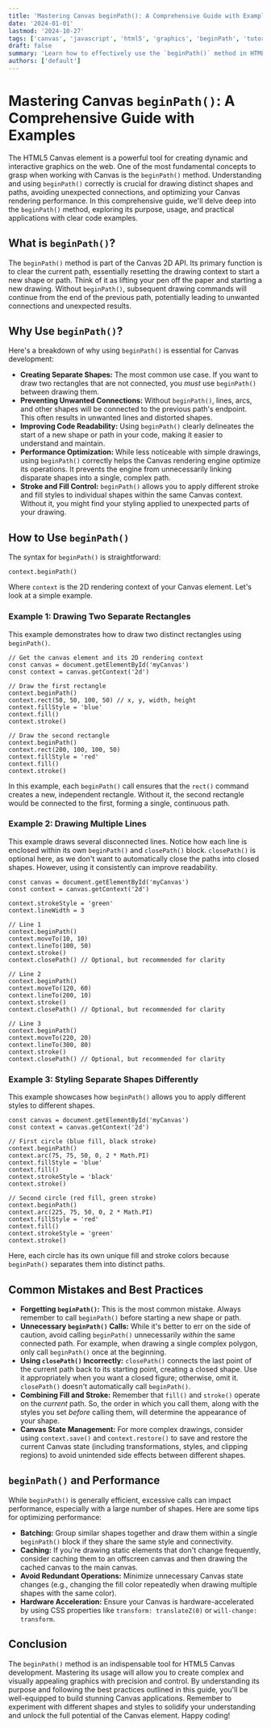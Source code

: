 ```yaml
---
title: 'Mastering Canvas beginPath(): A Comprehensive Guide with Examples'
date: '2024-01-01'
lastmod: '2024-10-27'
tags: ['canvas', 'javascript', 'html5', 'graphics', 'beginPath', 'tutorial', 'web development']
draft: false
summary: 'Learn how to effectively use the `beginPath()` method in HTML5 Canvas to create separate shapes and paths, preventing unexpected connections and improving performance. This comprehensive guide provides detailed explanations, practical examples, and best practices.'
authors: ['default']
---
```


# Mastering Canvas `beginPath()`: A Comprehensive Guide with Examples

The HTML5 Canvas element is a powerful tool for creating dynamic and interactive graphics on the web. One of the most fundamental concepts to grasp when working with Canvas is the `beginPath()` method. Understanding and using `beginPath()` correctly is crucial for drawing distinct shapes and paths, avoiding unexpected connections, and optimizing your Canvas rendering performance. In this comprehensive guide, we'll delve deep into the `beginPath()` method, exploring its purpose, usage, and practical applications with clear code examples.

## What is `beginPath()`?

The `beginPath()` method is part of the Canvas 2D API. Its primary function is to clear the current path, essentially resetting the drawing context to start a new shape or path. Think of it as lifting your pen off the paper and starting a new drawing. Without `beginPath()`, subsequent drawing commands will continue from the end of the previous path, potentially leading to unwanted connections and unexpected results.

## Why Use `beginPath()`?

Here's a breakdown of why using `beginPath()` is essential for Canvas development:

- **Creating Separate Shapes:** The most common use case. If you want to draw two rectangles that are not connected, you _must_ use `beginPath()` between drawing them.
- **Preventing Unwanted Connections:** Without `beginPath()`, lines, arcs, and other shapes will be connected to the previous path's endpoint. This often results in unwanted lines and distorted shapes.
- **Improving Code Readability:** Using `beginPath()` clearly delineates the start of a new shape or path in your code, making it easier to understand and maintain.
- **Performance Optimization:** While less noticeable with simple drawings, using `beginPath()` correctly helps the Canvas rendering engine optimize its operations. It prevents the engine from unnecessarily linking disparate shapes into a single, complex path.
- **Stroke and Fill Control:** `beginPath()` allows you to apply different stroke and fill styles to individual shapes within the same Canvas context. Without it, you might find your styling applied to unexpected parts of your drawing.

## How to Use `beginPath()`

The syntax for `beginPath()` is straightforward:

```plaintext
context.beginPath()
```

Where `context` is the 2D rendering context of your Canvas element. Let's look at a simple example.

### Example 1: Drawing Two Separate Rectangles

This example demonstrates how to draw two distinct rectangles using `beginPath()`.

```plaintext
// Get the canvas element and its 2D rendering context
const canvas = document.getElementById('myCanvas')
const context = canvas.getContext('2d')

// Draw the first rectangle
context.beginPath()
context.rect(50, 50, 100, 50) // x, y, width, height
context.fillStyle = 'blue'
context.fill()
context.stroke()

// Draw the second rectangle
context.beginPath()
context.rect(200, 100, 100, 50)
context.fillStyle = 'red'
context.fill()
context.stroke()
```

In this example, each `beginPath()` call ensures that the `rect()` command creates a new, independent rectangle. Without it, the second rectangle would be connected to the first, forming a single, continuous path.

### Example 2: Drawing Multiple Lines

This example draws several disconnected lines. Notice how each line is enclosed within its own `beginPath()` and `closePath()` block. `closePath()` is optional here, as we don't want to automatically close the paths into closed shapes. However, using it consistently can improve readability.

```plaintext
const canvas = document.getElementById('myCanvas')
const context = canvas.getContext('2d')

context.strokeStyle = 'green'
context.lineWidth = 3

// Line 1
context.beginPath()
context.moveTo(10, 10)
context.lineTo(100, 50)
context.stroke()
context.closePath() // Optional, but recommended for clarity

// Line 2
context.beginPath()
context.moveTo(120, 60)
context.lineTo(200, 10)
context.stroke()
context.closePath() // Optional, but recommended for clarity

// Line 3
context.beginPath()
context.moveTo(220, 20)
context.lineTo(300, 80)
context.stroke()
context.closePath() // Optional, but recommended for clarity
```

### Example 3: Styling Separate Shapes Differently

This example showcases how `beginPath()` allows you to apply different styles to different shapes.

```plaintext
const canvas = document.getElementById('myCanvas')
const context = canvas.getContext('2d')

// First circle (blue fill, black stroke)
context.beginPath()
context.arc(75, 75, 50, 0, 2 * Math.PI)
context.fillStyle = 'blue'
context.fill()
context.strokeStyle = 'black'
context.stroke()

// Second circle (red fill, green stroke)
context.beginPath()
context.arc(225, 75, 50, 0, 2 * Math.PI)
context.fillStyle = 'red'
context.fill()
context.strokeStyle = 'green'
context.stroke()
```

Here, each circle has its own unique fill and stroke colors because `beginPath()` separates them into distinct paths.

## Common Mistakes and Best Practices

- **Forgetting `beginPath()`:** This is the most common mistake. Always remember to call `beginPath()` before starting a new shape or path.
- **Unnecessary `beginPath()` Calls:** While it's better to err on the side of caution, avoid calling `beginPath()` unnecessarily _within_ the same connected path. For example, when drawing a single complex polygon, only call `beginPath()` once at the beginning.
- **Using `closePath()` Incorrectly:** `closePath()` connects the last point of the current path back to its starting point, creating a closed shape. Use it appropriately when you want a closed figure; otherwise, omit it. `closePath()` doesn't automatically call `beginPath()`.
- **Combining Fill and Stroke:** Remember that `fill()` and `stroke()` operate on the _current_ path. So, the order in which you call them, along with the styles you set _before_ calling them, will determine the appearance of your shape.
- **Canvas State Management:** For more complex drawings, consider using `context.save()` and `context.restore()` to save and restore the current Canvas state (including transformations, styles, and clipping regions) to avoid unintended side effects between different shapes.

## `beginPath()` and Performance

While `beginPath()` is generally efficient, excessive calls can impact performance, especially with a large number of shapes. Here are some tips for optimizing performance:

- **Batching:** Group similar shapes together and draw them within a single `beginPath()` block if they share the same style and connectivity.
- **Caching:** If you're drawing static elements that don't change frequently, consider caching them to an offscreen canvas and then drawing the cached canvas to the main canvas.
- **Avoid Redundant Operations:** Minimize unnecessary Canvas state changes (e.g., changing the fill color repeatedly when drawing multiple shapes with the same color).
- **Hardware Acceleration:** Ensure your Canvas is hardware-accelerated by using CSS properties like `transform: translateZ(0)` or `will-change: transform`.

## Conclusion

The `beginPath()` method is an indispensable tool for HTML5 Canvas development. Mastering its usage will allow you to create complex and visually appealing graphics with precision and control. By understanding its purpose and following the best practices outlined in this guide, you'll be well-equipped to build stunning Canvas applications. Remember to experiment with different shapes and styles to solidify your understanding and unlock the full potential of the Canvas element. Happy coding!
